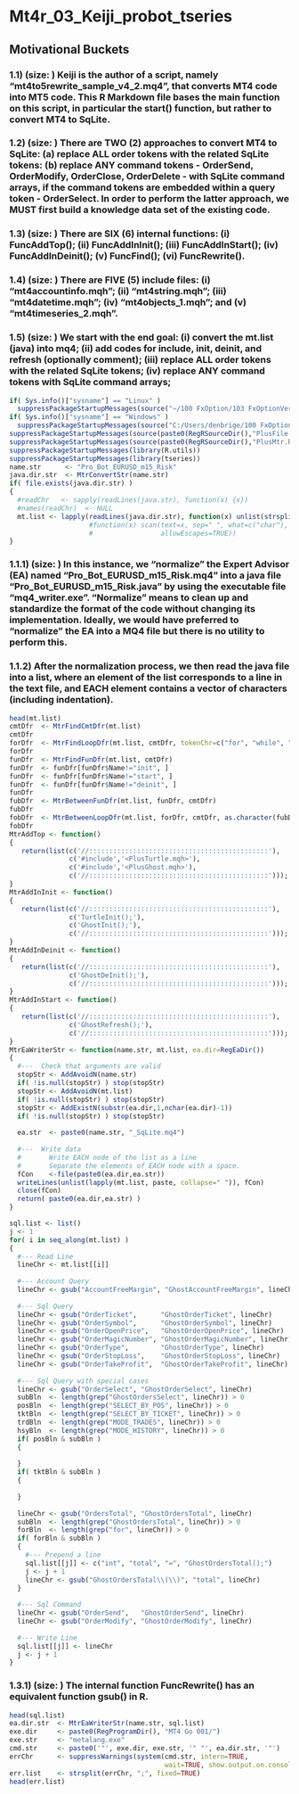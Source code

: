 Mt4r_03_Keiji_probot_tseries
==================================================================================================================================
## Motivational Buckets
### 1.1) (size: ) Keiji is the author of a script, namely "mt4to5rewrite_sample_v4_2.mq4", that converts MT4 code into MT5 code. This R Markdown file bases the main function on this script, in particular the start() function, but rather to convert MT4 to SqLite. 
### 1.2) (size: ) There are TWO (2) approaches to convert MT4 to SqLite: (a) replace ALL order tokens with the related SqLite tokens: (b) replace ANY command tokens - OrderSend, OrderModify, OrderClose, OrderDelete - with SqLite command arrays, if the command tokens are embedded within a query token - OrderSelect. In order to perform the latter approach, we MUST first build a knowledge data set of the existing code.
### 1.3) (size: ) There are SIX (6) internal functions: (i) FuncAddTop(); (ii) FuncAddInInit(); (iii) FuncAddInStart(); (iv) FuncAddInDeinit(); (v) FuncFind(); (vi) FuncRewrite().
### 1.4) (size: ) There are FIVE (5) include files: (i) "mt4accountinfo.mqh"; (ii) "mt4string.mqh"; (iii) "mt4datetime.mqh"; (iv) "mt4objects_1.mqh"; and (v) "mt4timeseries_2.mqh".
### 1.5) (size: ) We start with the end goal: (i) convert the mt.list (java) into mq4; (ii) add codes for include, init, deinit, and refresh (optionally comment); (iii) replace ALL order tokens with the related SqLite tokens; (iv) replace ANY command tokens with SqLite command arrays;

```r
if( Sys.info()["sysname"] == "Linux" )
  suppressPackageStartupMessages(source("~/100 FxOption/103 FxOptionVerBack/080 Fx Git/R-source/PlusReg.R", echo=FALSE))
if( Sys.info()["sysname"] == "Windows" )
  suppressPackageStartupMessages(source("C:/Users/denbrige/100 FxOption/103 FxOptionVerBack/080 Fx Git/R-source/PlusReg.R", echo=FALSE))
suppressPackageStartupMessages(source(paste0(RegRSourceDir(),"PlusFile.R"), echo=FALSE))
suppressPackageStartupMessages(source(paste0(RegRSourceDir(),"PlusMtr.R"), echo=FALSE))
suppressPackageStartupMessages(library(R.utils))
suppressPackageStartupMessages(library(tseries))
name.str      <- "Pro_Bot_EURUSD_m15_Risk"
java.dir.str  <- MtrConvertStr(name.str)
if( file.exists(java.dir.str) )
{
  #readChr   <- sapply(readLines(java.str), function(x) {x})
  #names(readChr)  <- NULL 
  mt.list <- lapply(readLines(java.dir.str), function(x) unlist(strsplit(x," ",fixed=TRUE)))
                    #function(x) scan(text=x, sep=" ", what=c("char"), strip.white=c(FALSE),
                    #                 allowEscapes=TRUE))
}
```
### 1.1.1) (size: ) In this instance, we "normalize" the Expert Advisor (EA) named "Pro_Bot_EURUSD_m15_Risk.mq4" into a java file "Pro_Bot_EURUSD_m15_Risk.java" by using the executable file "mq4_writer.exe". "Normalize" means to clean up and standardize the format of the code without changing its implementation. Ideally, we would have preferred to "normalize" the EA into a MQ4 file but there is no utility to perform this.
### 1.1.2) After the normalization process, we then read the java file into a list, where an element of the list corresponds to a line in the text file, and EACH element contains a vector of characters (including indentation).

```r
head(mt.list)
cmtDfr  <- MtrFindCmtDfr(mt.list)
cmtDfr
forDfr  <- MtrFindLoopDfr(mt.list, cmtDfr, tokenChr=c("for", "while", "do"))
forDfr
funDfr  <- MtrFindFunDfr(mt.list, cmtDfr)
funDfr  <- funDfr[funDfr$Name!="init", ]
funDfr  <- funDfr[funDfr$Name!="start", ]
funDfr  <- funDfr[funDfr$Name!="deinit", ]
funDfr
fubDfr  <- MtrBetweenFunDfr(mt.list, funDfr, cmtDfr)
fubDfr
fobDfr  <- MtrBetweenLoopDfr(mt.list, forDfr, cmtDfr, as.character(fubDfr$Name))
fobDfr
MtrAddTop <- function()
{
   return(list(c('//:::::::::::::::::::::::::::::::::::::::::::::'),
               c('#include','<PlusTurtle.mqh>'),
               c('#include','<PlusGhost.mqh>'),
               c('//:::::::::::::::::::::::::::::::::::::::::::::')));
}
MtrAddInInit <- function()
{
   return(list(c('//:::::::::::::::::::::::::::::::::::::::::::::'),
               c('TurtleInit();'),
               c('GhostInit();'),
               c('//:::::::::::::::::::::::::::::::::::::::::::::')));
}
MtrAddInDeinit <- function()
{
   return(list(c('//:::::::::::::::::::::::::::::::::::::::::::::'),
               c('GhostDeInit();'),
               c('//:::::::::::::::::::::::::::::::::::::::::::::')));
}
MtrAddInStart <- function()
{
   return(list(c('//:::::::::::::::::::::::::::::::::::::::::::::'),
               c('GhostRefresh();'),
               c('//:::::::::::::::::::::::::::::::::::::::::::::')));
}
MtrEaWriterStr <- function(name.str, mt.list, ea.dir=RegEaDir())
{
  #---  Check that arguments are valid
  stopStr <- AddAvoidN(name.str)
  if( !is.null(stopStr) ) stop(stopStr)
  stopStr <- AddAvoidN(mt.list)
  if( !is.null(stopStr) ) stop(stopStr)
  stopStr <- AddExistN(substr(ea.dir,1,nchar(ea.dir)-1))
  if( !is.null(stopStr) ) stop(stopStr)
  
  ea.str  <- paste0(name.str, "_SqLite.mq4")
    
  #---  Write data
  #       Write EACH node of the list as a line
  #       Separate the elements of EACH node with a space.
  fCon    <-file(paste0(ea.dir,ea.str))
  writeLines(unlist(lapply(mt.list, paste, collapse=" ")), fCon)
  close(fCon)
  return( paste0(ea.dir,ea.str) )
}
```

```r
sql.list <- list()
j <- 1
for( i in seq_along(mt.list) )
{
  #--- Read Line
  lineChr <- mt.list[[i]]
  
  #--- Account Query
  lineChr <- gsub("AccountFreeMargin", "GhostAccountFreeMargin", lineChr)
  
  #--- Sql Query  
  lineChr <- gsub("OrderTicket",      "GhostOrderTicket", lineChr)
  lineChr <- gsub("OrderSymbol",      "GhostOrderSymbol", lineChr)
  lineChr <- gsub("OrderOpenPrice",   "GhostOrderOpenPrice", lineChr)
  lineChr <- gsub("OrderMagicNumber", "GhostOrderMagicNumber", lineChr)
  lineChr <- gsub("OrderType",        "GhostOrderType", lineChr)
  lineChr <- gsub("OrderStopLoss",    "GhostOrderStopLoss", lineChr)
  lineChr <- gsub("OrderTakeProfit",  "GhostOrderTakeProfit", lineChr)
  
  #--- Sql Query with special cases
  lineChr <- gsub("OrderSelect", "GhostOrderSelect", lineChr)
  subBln  <- length(grep("GhostOrdersSelect", lineChr)) > 0
  posBln  <- length(grep("SELECT_BY_POS", lineChr)) > 0
  tktBln  <- length(grep("SELECT_BY_TICKET", lineChr)) > 0
  trdBln  <- length(grep("MODE_TRADES", lineChr)) > 0
  hsyBln  <- length(grep("MODE_HISTORY", lineChr)) > 0
  if( posBln & subBln )
  {
    
  }
  if( tktBln & subBln )
  {
    
  }  
  
  lineChr <- gsub("OrdersTotal", "GhostOrdersTotal", lineChr)
  subBln  <- length(grep("GhostOrdersTotal", lineChr)) > 0
  forBln  <- length(grep("for", lineChr)) > 0
  if( forBln & subBln )
  {
    #--- Prepend a line
    sql.list[[j]] <- c("int", "total", "=", "GhostOrdersTotal();")
    j <- j + 1
    lineChr <- gsub("GhostOrdersTotal\\(\\)", "total", lineChr)
  }
  
  #--- Sql Command
  lineChr <- gsub("OrderSend",   "GhostOrderSend", lineChr)
  lineChr <- gsub("OrderModify", "GhostOrderModify", lineChr)
  
  #--- Write Line
  sql.list[[j]] <- lineChr
  j <- j + 1
}
```
### 1.3.1) (size: ) The internal function FuncRewrite() has an equivalent function gsub() in R.
```r
head(sql.list)
ea.dir.str  <- MtrEaWriterStr(name.str, sql.list)
exe.dir     <- paste0(RegProgramDir(), "MT4 Go 001/")
exe.str     <- "metalang.exe"
cmd.str     <- paste0('"', exe.dir, exe.str, '" "', ea.dir.str, '"')
errChr      <- suppressWarnings(system(cmd.str, intern=TRUE, 
                                       wait=TRUE, show.output.on.console=FALSE))
err.list    <- strsplit(errChr, ";", fixed=TRUE)
head(err.list)
```
